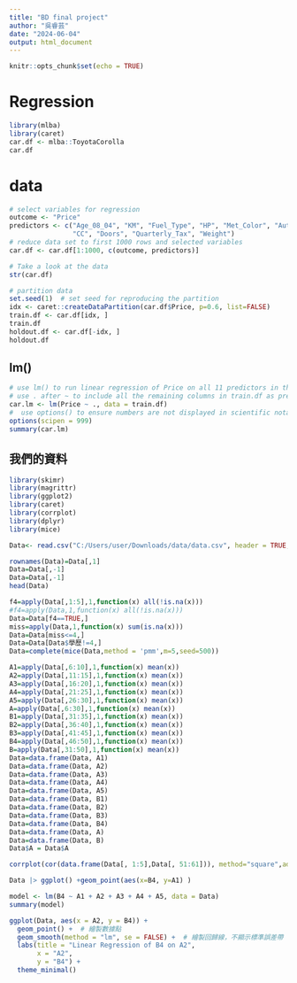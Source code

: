 ---
title: "BD final project"
author: "吳睿芸"
date: "2024-06-04"
output: html_document
---

```{r setup, include=FALSE}
knitr::opts_chunk$set(echo = TRUE)
```

# Regression

```{r}
library(mlba)
library(caret)
car.df <- mlba::ToyotaCorolla
car.df
```

# data
```{r}
# select variables for regression
outcome <- "Price"
predictors <- c("Age_08_04", "KM", "Fuel_Type", "HP", "Met_Color", "Automatic",
                "CC", "Doors", "Quarterly_Tax", "Weight")
# reduce data set to first 1000 rows and selected variables
car.df <- car.df[1:1000, c(outcome, predictors)]

# Take a look at the data
str(car.df)

# partition data
set.seed(1)  # set seed for reproducing the partition
idx <- caret::createDataPartition(car.df$Price, p=0.6, list=FALSE)
train.df <- car.df[idx, ]
train.df
holdout.df <- car.df[-idx, ]
holdout.df
```

## lm()
```{r}
# use lm() to run linear regression of Price on all 11 predictors in the training set
# use . after ~ to include all the remaining columns in train.df as predictors
car.lm <- lm(Price ~ ., data = train.df)
#  use options() to ensure numbers are not displayed in scientific notation
options(scipen = 999)
summary(car.lm)
```

## 我們的資料
```{r}
library(skimr)
library(magrittr)
library(ggplot2)
library(caret)
library(corrplot)
library(dplyr)
library(mice)

Data<- read.csv("C:/Users/user/Downloads/data/data.csv", header = TRUE, as.is = TRUE, encoding = "UTF-8")
```

```{r}
rownames(Data)=Data[,1]
Data=Data[,-1]
Data=Data[,-1]
head(Data)

f4=apply(Data[,1:5],1,function(x) all(!is.na(x)))
#f4=apply(Data,1,function(x) all(!is.na(x)))
Data=Data[f4==TRUE,]
miss=apply(Data,1,function(x) sum(is.na(x)))
Data=Data[miss<=4,]
Data=Data[Data$學歷!=4,]
Data=complete(mice(Data,method = 'pmm',m=5,seed=500))
```


```{r}
A1=apply(Data[,6:10],1,function(x) mean(x))
A2=apply(Data[,11:15],1,function(x) mean(x))
A3=apply(Data[,16:20],1,function(x) mean(x))
A4=apply(Data[,21:25],1,function(x) mean(x))
A5=apply(Data[,26:30],1,function(x) mean(x))
A=apply(Data[,6:30],1,function(x) mean(x))
B1=apply(Data[,31:35],1,function(x) mean(x))
B2=apply(Data[,36:40],1,function(x) mean(x))
B3=apply(Data[,41:45],1,function(x) mean(x))
B4=apply(Data[,46:50],1,function(x) mean(x))
B=apply(Data[,31:50],1,function(x) mean(x))
Data=data.frame(Data, A1)
Data=data.frame(Data, A2)
Data=data.frame(Data, A3)
Data=data.frame(Data, A4)
Data=data.frame(Data, A5)
Data=data.frame(Data, B1)
Data=data.frame(Data, B2)
Data=data.frame(Data, B3)
Data=data.frame(Data, B4)
Data=data.frame(Data, A)
Data=data.frame(Data, B)
Data$A = Data$A

corrplot(cor(data.frame(Data[, 1:5],Data[, 51:61])), method="square",addCoef.col = "grey")

Data |> ggplot() +geom_point(aes(x=B4, y=A1) ) 

model <- lm(B4 ~ A1 + A2 + A3 + A4 + A5, data = Data)
summary(model)

```
```{r}
ggplot(Data, aes(x = A2, y = B4)) +
  geom_point() +  # 繪製數據點
  geom_smooth(method = "lm", se = FALSE) +  # 繪製回歸線，不顯示標準誤差帶
  labs(title = "Linear Regression of B4 on A2",
       x = "A2",
       y = "B4") +
  theme_minimal()
```


